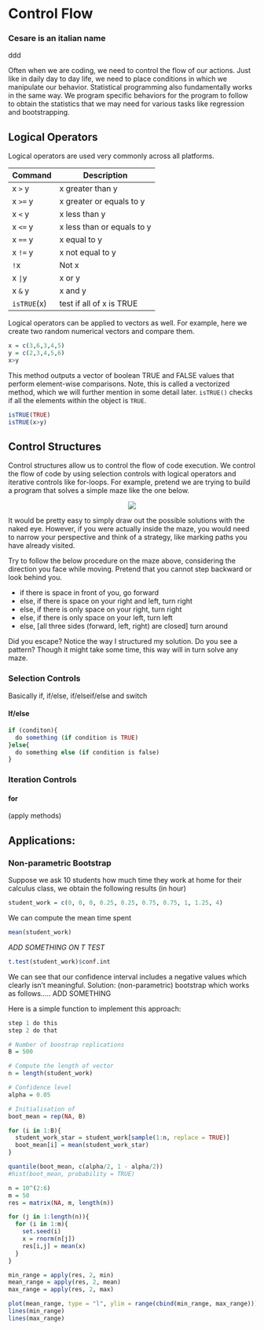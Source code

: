 # Control Flow {#control}

### Cesare is an italian name 

ddd

Often when we are coding, we need to control the flow of our actions. Just like in daily day to day life, we need to place conditions in which we manipulate our behavior. Statistical programming also fundamentally works in the same way. We program specific behaviors for the program to follow to obtain the statistics that we may need for various tasks like regression and bootstrapping. 

## Logical Operators

Logical operators are used very commonly across all platforms. 

| Command     | Description                |
|-------------|----------------------------|
| x `>` y     | x greater than y           |
| x `>=` y    | x greater or equals to y   |
| x `<` y     | x less than y              |
| x `<=` y    | x less than or equals to y |
| x `==` y    | x equal to y               |
| x `!=` y    | x not equal to y           |
| `!`x        | Not x                      |
| x `| `y     | x or y                     |
| x `&` y     | x and y                    |
| `isTRUE`(x) | test if all of x is TRUE   |

Logical operators can be applied to vectors as well. For example, here we create two random numerical vectors and compare them. 

```r
x = c(3,6,3,4,5)
y = c(2,3,4,5,6)
x>y
```

This method outputs a vector of boolean TRUE and FALSE values that perform element-wise comparisons. Note, this is called a vectorized method, which we will further mention in some detail later. `isTRUE()` checks if all the elements within the object is `TRUE`. 

```r
isTRUE(TRUE)
isTRUE(x>y)
```

## Control Structures

Control structures allow us to control the flow of code execution. We control the flow of code by using selection controls with logical operators and iterative controls like for-loops. For example, pretend we are trying to build a program that solves a simple maze like the one below. 

<center>![](../images/maze.jpg)</center>

It would be pretty easy to simply draw out the possible solutions with the naked eye. However, if you were actually inside the maze, you would need to narrow your perspective and think of a strategy, like marking paths you have already visited. 

Try to follow the below procedure on the maze above, considering the direction you face while moving. Pretend that you cannot step backward or look behind you. 

- if there is space in front of you, go forward 
- else, if there is space on your right and left, turn right 
- else, if there is only space on your right, turn right 
- else, if there is only space on your left, turn left
- else, [all three sides (forward, left, right) are closed] turn around

Did you escape? Notice the way I structured my solution. Do you see a pattern? Though it might take some time, this way will in turn solve any maze. 

### Selection Controls

Basically if, if/else, if/elseif/else and switch

#### If/else

```r
if (conditon){
  do something (if condition is TRUE)
}else{
  do something else (if condition is false)
}
```

### Iteration Controls

#### for {#forloop}

(apply methods)

## Applications: 



### Non-parametric Bootstrap

Suppose we ask 10 students how much time they work at home for their calculus class, we obtain the following results (in hour)

```r
student_work = c(0, 0, 0, 0.25, 0.25, 0.75, 0.75, 1, 1.25, 4)
```

We can compute the mean time spent

```r
mean(student_work)
```

*ADD SOMETHING ON T TEST*

```r
t.test(student_work)$conf.int
```

We can see that our confidence interval includes a negative values which clearly isn't meaningful. Solution: (non-parametric) bootstrap which works as follows..... ADD SOMETHING

Here is a simple function to implement this approach:


```r
step 1 do this
step 2 do that
```
```r
# Number of boostrap replications
B = 500

# Compute the length of vector
n = length(student_work)

# Confidence level
alpha = 0.05

# Initialisation of 
boot_mean = rep(NA, B)

for (i in 1:B){
  student_work_star = student_work[sample(1:n, replace = TRUE)]
  boot_mean[i] = mean(student_work_star)
}

quantile(boot_mean, c(alpha/2, 1 - alpha/2))
#hist(boot_mean, probability = TRUE)

```

```r
n = 10^(2:6)
m = 50
res = matrix(NA, m, length(n))

for (j in 1:length(n)){
  for (i in 1:m){
    set.seed(i)
    x = rnorm(n[j])
    res[i,j] = mean(x)
  }
}

min_range = apply(res, 2, min)
mean_range = apply(res, 2, mean)
max_range = apply(res, 2, max)

plot(mean_range, type = "l", ylim = range(cbind(min_range, max_range)))
lines(min_range)
lines(max_range)
```